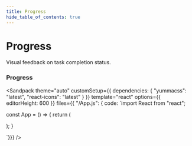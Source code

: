 ```yaml
---
title: Progress
hide_table_of_contents: true
---
```



# Progress

Visual feedback on task completion status.

### Progress

<Sandpack
theme="auto"
customSetup={{ dependencies: { "yummacss": "latest", "react-icons": "latest" } }}
template="react"
options={{ editorHeight: 600 }}
files={{ "/App.js": {
code: `import React from "react";

const App = () => {
   return (
      <div className="ins h-1/1">
        <div className="m-4 w-full bg-l-gray-6 rad-2">
            <div className="h-2 w-50 bg-lead rad-2"></div>
        </div>
      </div>
   );
}

`}}}
/>